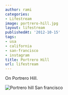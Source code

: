 ```yaml
---
author: rami
categories:
- Lifestream
image: portrero-hill.jpg
layout: lifestream
publishedAt: '2012-10-15'
tags:
- usa
- california
- san-francisco
- instagram
title: Portrero Hill
url: lifestream
---
```


On Portrero Hill.

![Portrero hill San francisco](/assets/images/content/lifestream/portrero-hill.jpg)